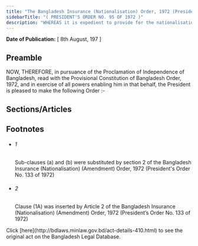 ```yaml
---
title: "The Bangladesh Insurance (Nationalisation) Order, 1972 (President's Order)"
sidebarTitle: "( PRESIDENT'S ORDER NO. 95 OF 1972 )"
description: "WHEREAS it is expedient to provide for the nationalisation of insurance business in Bangladesh by transferring all such business to certain corporations established for the purpose and to provide for the regulation and control of the business of the corporations and for matters connected therewith or incidental thereto;"
---
```


**Date of Publication:** [ 8th August, 197 ]

## Preamble

NOW, THEREFORE, in pursuance of the Proclamation of Independence of Bangladesh, read with the Provisional Constitution of Bangladesh Order, 1972, and in exercise of all powers enabling him in that behalf, the President is pleased to make the following Order :-

## Sections/Articles

## Footnotes

- ###### 1

  Sub-clauses (a) and (b) were substituted by section 2 of the Bangladesh Insurance (Nationalisation) (Amendment) Order, 1972 (President's Order No. 133 of 1972)

- ###### 2

  Clause (1A) was inserted by Article 2 of the Bangladesh Insurance (Nationalisation) (Amendment) Order, 1972 (President’s Order No. 133 of 1972)

<Note>
  Click [here](http://bdlaws.minlaw.gov.bd/act-details-410.html) to see the original act on the Bangladesh Legal Database.
</Note>
